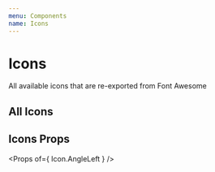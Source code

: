 ```yaml
---
menu: Components
name: Icons
---
```




# Icons
All available icons that are re-exported from Font Awesome

## All Icons

<Playground>
  <ThemeContainer>
    <AllIcons />
  </ThemeContainer>
</Playground>

## Icons Props
<Props of={ Icon.AngleLeft } />